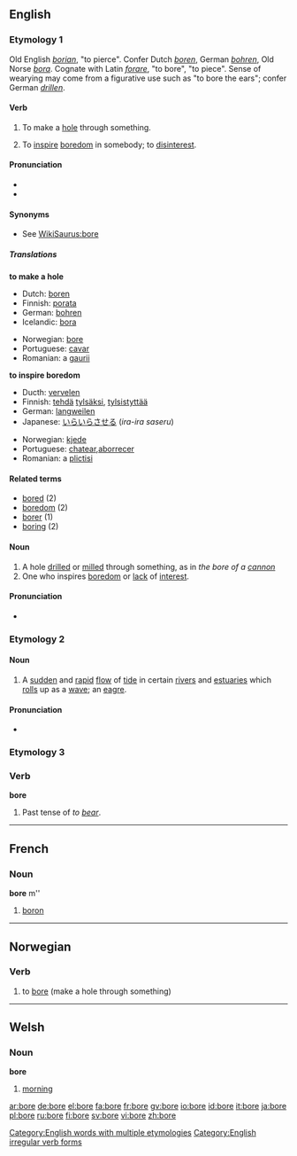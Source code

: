 ==English==
[[Category:English words with multiple etymologies]]
===Etymology 1===
Old English ''[[borian]]'', "to pierce". Confer Dutch ''[[boren]]'', German ''[[bohren]]'', Old Norse ''[[bora]]''. Cognate with Latin ''[[forare]]'', "to bore", "to piece". Sense of wearying may come from a figurative use such as "to bore the ears"; confer German ''[[drillen]]''.

====Verb====
{{en-verb|bor|ing}}

#{{transitive}} To make a [[hole]] through something.
#{{transitive}} To [[inspire]] [[boredom]] in somebody; to [[disinterest]].

====Pronunciation====
*{{IPA|/boʊr/; /boː/ before consonants, /boːr/ before vowels}}
*{{audio|en-us-bore.ogg|Audio (US)}}

====Synonyms====
*See [[WikiSaurus:bore]]

=====Translations=====
'''to make a hole'''
{{top}}
*Dutch: [[boren]]
*Finnish: [[porata]]
*German: [[bohren]]
*Icelandic: [[bora]]
{{mid}}
*Norwegian: [[#Norwegian|bore]]
*Portuguese: [[cavar]]
*Romanian: a [[gaurii]]
{{bottom}}

'''to inspire boredom'''
{{top}}
*Ducth: [[vervelen]]
*Finnish: [[tehdä]] [[tylsä]]ksi, [[tylsistyttää]]
*German: [[langweilen]]
*Japanese: [[いらいらさせる]] (''ira-ira saseru'')
{{mid}}
*Norwegian: [[kjede]]
*Portuguese: [[chatear]],[[aborrecer]]
*Romanian: a [[plictisi]]
{{bottom}}



====Related terms====
*[[bored]] (2)
*[[boredom]] (2)
*[[borer]] (1)
*[[boring]] (2)

==== Noun ====
{{en-noun}}

#A hole [[drill]]ed or [[mill]]ed through something, as in ''the bore of a [[cannon]]''
#One who inspires [[boredom]] or [[lack]] of [[interest]].

====Pronunciation====
*{{IPA|/boː/ before consonants, /boːr/ before vowles}}

===Etymology 2===

====Noun====
{{en-noun}}

#A [[sudden]] and [[rapid]] [[flow]] of [[tide]] in certain [[river]]s and [[estuaries]] which [[roll]]s up as a [[wave]]; an [[eagre]].

====Pronunciation====
*{{IPA|/boː/ before consonants, /boːr/ before vowles}}

===Etymology 3===

===Verb===
[[Category:English irregular verb forms]]
'''bore'''

# Past tense of ''to [[bear]]''.

----

==French==

===Noun===
'''bore''' m''

# [[boron]]

----

==Norwegian==

===Verb===
{{no-verb-1|bor}}
#to [[bore]] (make a hole through something)

----

==Welsh==

===Noun===
'''bore'''
# [[morning]]

[[ar:bore]]
[[de:bore]]
[[el:bore]]
[[fa:bore]]
[[fr:bore]]
[[gv:bore]]
[[io:bore]]
[[id:bore]]
[[it:bore]]
[[ja:bore]]
[[pl:bore]]
[[ru:bore]]
[[fi:bore]]
[[sv:bore]]
[[vi:bore]]
[[zh:bore]]